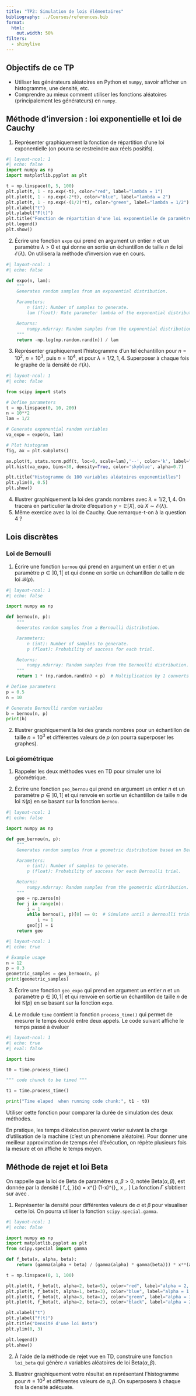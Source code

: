 ```yaml
---
title: "TP2: Simulation de lois élémentaires"
bibliography: ../Courses/references.bib
format:
  html:
    out.width: 50%
filters:
  - shinylive
---
```



::: {.callout-note}

## Objectifs de ce TP
- Utiliser les générateurs aléatoires en Python et `numpy`, savoir afficher un histogramme,  une densité, etc.
- Comprendre au mieux comment utiliser les fonctions aléatoires (principalement les générateurs) en `numpy`.
:::


## Méthode d'inversion : loi exponentielle et loi de Cauchy
	
1. Représenter graphiquement la fonction de répartition d'une loi exponentielle (on pourra se restreindre aux réels positifs).

```python
#| layout-ncol: 1
#| echo: false
import numpy as np
import matplotlib.pyplot as plt

t = np.linspace(0, 5, 100)
plt.plot(t, 1 - np.exp(-t), color="red", label="lambda = 1")
plt.plot(t, 1 - np.exp(-2*t), color="blue", label="lambda = 2")
plt.plot(t, 1 - np.exp(-(1/2)*t), color="green", label="lambda = 1/2")
plt.xlabel("t")
plt.ylabel("F(t)")
plt.title("Fonction de répartition d'une loi exponentielle de paramètre 1")
plt.legend()
plt.show()
```
2. Écrire une fonction `expo` qui prend en argument un entier $n$ et un paramètre $\lambda > 0$ et qui donne en sortie un échantillon de taille $n$ de loi $\mathcal{E}(\lambda)$. On utilisera la méthode d'inversion vue en cours.
```python
#| layout-ncol: 1
#| echo: false

def expo(n, lam):
    """
    Generates random samples from an exponential distribution.

    Parameters:
        n (int): Number of samples to generate.
        lam (float): Rate parameter lambda of the exponential distribution.

    Returns:
        numpy.ndarray: Random samples from the exponential distribution.
    """
    return -np.log(np.random.rand(n)) / lam   
```


3. Représenter graphiquement l'histogramme d'un tel échantillon pour $n=10^2$, $n=10^3$, puis $n=10^4$, et pour $\lambda = 1/2, 1, 4$. Superposer à chaque fois le graphe de la densité de $\mathcal{E}(\lambda)$.

```python
#| layout-ncol: 1
#| echo: false

from scipy import stats

# Define parameters
t = np.linspace(0, 10, 200)
n = 10**2
lam = 1/2

# Generate exponential random variables
va_expo = expo(n, lam)

# Plot histogram
fig, ax = plt.subplots()

ax.plot(t, stats.norm.pdf(t, loc=0, scale=lam),'--', color='k', label="Loi théorique", alpha=0.5)
plt.hist(va_expo, bins=30, density=True, color='skyblue', alpha=0.7)

plt.title("Histogramme de 100 variables aléatoires exponentielles")
plt.ylim(0, 0.5)
plt.show()
```

4. Illustrer graphiquement la loi des grands nombres avec $\lambda = 1/2, 1, 4$. On tracera en particulier la droite d'équation $y=\mathbb E[X]$, où $X \sim \mathcal{E}(\lambda)$.
5. \emph{À faire chez soi pour s'entraîner.} Même exercice avec la loi de Cauchy. Que remarque-t-on à la question 4 ?

## Lois discrètes

### Loi de Bernoulli

1. Écrire une fonction `bernou` qui prend en argument un entier $n$ et un paramètre $p \in ]0,1[$ et qui donne en sortie un échantillon de taille $n$ de loi $\mathcal{B}(p)$.
```python
#| layout-ncol: 1
#| echo: false

import numpy as np

def bernou(n, p):
    """
    Generates random samples from a Bernoulli distribution.

    Parameters:
        n (int): Number of samples to generate.
        p (float): Probability of success for each trial.

    Returns:
        numpy.ndarray: Random samples from the Bernoulli distribution.
    """
    return 1 * (np.random.rand(n) < p)  # Multiplication by 1 converts boolean to integer

# Define parameters
p = 0.5
n = 10

# Generate Bernoulli random variables
b = bernou(n, p)
print(b)   
```
2. Illustrer graphiquement la loi des grands nombres pour un échantillon de taille $n=10^3$ et différentes valeurs de $p$ (on pourra superposer les graphes).

### Loi géométrique

1. Rappeler les deux méthodes vues en TD pour simuler une loi géométrique.

2. Écrire une fonction `geo_bernou` qui prend en argument un entier $n$ et un paramètre $p \in ]0,1[$ et qui renvoie en sortie un échantillon de taille $n$ de loi $\mathcal{G}(p)$ en se basant sur la fonction `bernou`.

```python
#| layout-ncol: 1
#| echo: false

import numpy as np

def geo_bernou(n, p):
    """
    Generates random samples from a geometric distribution based on Bernoulli trials.

    Parameters:
        n (int): Number of samples to generate.
        p (float): Probability of success for each Bernoulli trial.

    Returns:
        numpy.ndarray: Random samples from the geometric distribution.
    """
    geo = np.zeros(n)
    for j in range(n):
        i = 1
        while bernou(1, p)[0] == 0:  # Simulate until a Bernoulli trial yields 1
            i += 1
        geo[j] = i
    return geo
```

```python
#| layout-ncol: 1
#| echo: true

# Example usage
n = 12
p = 0.3
geometric_samples = geo_bernou(n, p)
print(geometric_samples)

```

3. Écrire une fonction `geo_expo` qui prend en argument un entier $n$ et un paramètre $p \in ]0,1[$ et qui renvoie en sortie un échantillon de taille $n$ de loi $\mathcal{G}(p)$ en se basant sur la fonction `expo`.

4. Le module `time` contient la fonction `process_time()` qui permet de mesurer le temps écoulé entre deux appels. Le code suivant affiche le temps passé à évaluer 
```python
#| layout-ncol: 1
#| echo: true
#| eval: false

import time

t0 = time.process_time()

""" code chunck to be timed """ 

t1 = time.process_time()

print("Time elaped  when running code chunk:", t1 - t0)
```
Utiliser cette fonction pour comparer la durée de simulation des deux méthodes.

::: {.callout-note}
En pratique, les temps d'éxécution peuvent varier suivant la charge d'utilisation de la machine (c'est un phenomène aléatoire). Pour donner une meilleur approximation de tzemps réel d'éxécution, on répète plusieurs fois la mesure et on affiche le temps moyen.
:::


## Méthode de rejet et loi Beta

On rappelle que la loi de Beta de paramètres $\alpha, \beta > 0$, notée $\text{Beta}(\alpha, \beta)$, est donnée par la densité
\[
	f_{\alpha, \beta}(x)
	= \dfrac{\Gamma(\alpha+\beta)}{\Gamma(\alpha) \Gamma(\beta)} x^{\alpha-1} (1-x)^{\beta-1}\,,
	\quad x \in [0,1]\,.
\]
La fonction $\Gamma$ s'obtient sur \texttt{R} avec \texttt{gamma}.
	
1.  Représenter la densité pour différentes valeurs de $\alpha$ et $\beta$ pour visualiser cette loi. On pourra utiliser la fonction `scipy.special.gamma`.

```python
#| layout-ncol: 1
#| echo: false

import numpy as np
import matplotlib.pyplot as plt
from scipy.special import gamma

def f_beta(x, alpha, beta):
    return (gamma(alpha + beta) / (gamma(alpha) * gamma(beta))) * x**(alpha - 1) * (1 - x)**(beta - 1)

t = np.linspace(0, 1, 100)

plt.plot(t, f_beta(t, alpha=2, beta=5), color="red", label="alpha = 2, beta = 5")
plt.plot(t, f_beta(t, alpha=1, beta=3), color="blue", label="alpha = 1, beta = 3")
plt.plot(t, f_beta(t, alpha=3, beta=1), color="green", label="alpha = 3, beta = 1")
plt.plot(t, f_beta(t, alpha=2, beta=2), color="black", label="alpha = 2, beta = 2")

plt.xlabel("t")
plt.ylabel("f(t)")
plt.title("Densité d'une loi Beta")
plt.ylim(0, 3)

plt.legend()
plt.show()

```
2. À l'aide de la méthode de rejet vue en TD, construire une fonction `loi_beta` qui génère $n$ variables aléatoires de loi $\text{Beta}(\alpha,\beta)$. 

3. Illustrer graphiquement votre résultat en représentant l'histogramme pour $n=10^3$ et différentes valeurs de $\alpha, \beta$. On superposera à chaque fois la densité adéquate.


